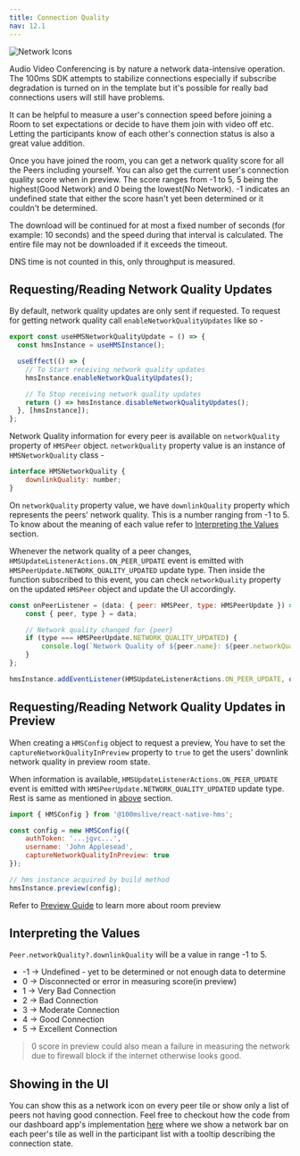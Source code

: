 ```yaml
---
title: Connection Quality
nav: 12.1
---
```


![Network Icons](/docs/v2/network-icons.png)

Audio Video Conferencing is by nature a network data-intensive operation. The 100ms SDK attempts to stabilize connections especially if subscribe degradation is turned on in the template but it's possible for really bad connections users will still have problems.

It can be helpful to measure a user's connection speed before joining a Room to set expectations or decide to have them join with video off etc. Letting the participants know of each other's connection status is also a great value addition.

Once you have joined the room, you can get a network quality score for all the Peers including yourself.
You can also get the current user's connection quality score when in preview.
The score ranges from -1 to 5, 5 being the highest(Good Network) and 0 being the lowest(No Network).
-1 indicates an undefined state that  either the score hasn't yet been determined or it couldn't be determined.

The download will be continued for at most a fixed number of seconds (for example: 10 seconds) and the speed during that interval is calculated.
The entire file may not be downloaded if it exceeds the timeout.

DNS time is not counted in this, only throughput is measured.

## Requesting/Reading Network Quality Updates

By default, network quality updates are only sent if requested. To request for getting network quality call `enableNetworkQualityUpdates` like so -

```js
export const useHMSNetworkQualityUpdate = () => {
  const hmsInstance = useHMSInstance();

  useEffect(() => {
    // To Start receiving network quality updates
    hmsInstance.enableNetworkQualityUpdates();

    // To Stop receiving network quality updates
    return () => hmsInstance.disableNetworkQualityUpdates();
  }, [hmsInstance]);
};
```

Network Quality information for every peer is available on `networkQuality` property of `HMSPeer` object. `networkQuality` property value is an instance of `HMSNetworkQuality` class -

```js
interface HMSNetworkQuality {
    downlinkQuality: number;
}
```

On `networkQuality` property value, we have `downlinkQuality` property which represents the peers' network quality. This is a number ranging from -1 to 5. To know about the meaning of each value refer to [Interpreting the Values](#interpreting-the-values) section.

Whenever the network quality of a peer changes, `HMSUpdateListenerActions.ON_PEER_UPDATE` event is emitted with `HMSPeerUpdate.NETWORK_QUALITY_UPDATED` update type. Then inside the function subscribed to this event, you can check `networkQuality` property on the updated `HMSPeer` object and update the UI accordingly.

```js
const onPeerListener = (data: { peer: HMSPeer, type: HMSPeerUpdate }) => {
    const { peer, type } = data;

    // Network quality changed for {peer}
    if (type === HMSPeerUpdate.NETWORK_QUALITY_UPDATED) {
        console.log(`Network Quality of ${peer.name}: ${peer.networkQuality?.downlinkQuality}`);
    }
};

hmsInstance.addEventListener(HMSUpdateListenerActions.ON_PEER_UPDATE, onPeerListener);
```

## Requesting/Reading Network Quality Updates in Preview

When creating a `HMSConfig` object to request a preview, You have to set the `captureNetworkQualityInPreview` property to `true` to get the users' downlink network
quality in preview room state.

When information is available, `HMSUpdateListenerActions.ON_PEER_UPDATE` event is emitted with `HMSPeerUpdate.NETWORK_QUALITY_UPDATED` update type. Rest is same as mentioned in [above](#requesting-reading-network-quality-updates) section.

```js
import { HMSConfig } from '@100mslive/react-native-hms';

const config = new HMSConfig({
    authToken: '...jgvc...',
    username: 'John Applesead',
    captureNetworkQualityInPreview: true
});

// hms instance acquired by build method
hmsInstance.preview(config);
```

Refer to [Preview Guide](/react-native/v2/how--to-guides/set-up-video-conferencing/preview) to learn more about room preview

## Interpreting the Values

`Peer.networkQuality?.downlinkQuality` will be a value in range -1 to 5.

-   -1 -> Undefined - yet to be determined or not enough data to determine
-   0 -> Disconnected or error in measuring score(in preview)
-   1 -> Very Bad Connection
-   2 -> Bad Connection
-   3 -> Moderate Connection
-   4 -> Good Connection
-   5 -> Excellent Connection

> 0 score in preview could also mean a failure in measuring the network due to firewall
> block if the internet otherwise looks good.

## Showing in the UI

You can show this as a network icon on every peer tile or show only a list of peers not having good connection.
Feel free to checkout how the code from our dashboard app's implementation [here](https://github.com/100mslive/100ms-react-native/tree/main/packages/react-native-hms/example)
where we show a network bar on each peer's tile as well in the participant list with a tooltip describing the connection state.
